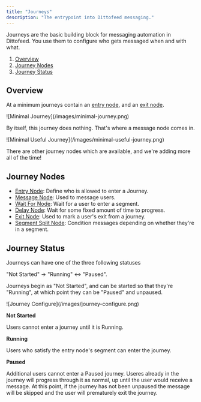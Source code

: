 ```yaml
---
title: "Journeys"
description: "The entrypoint into Dittofeed messaging."
---
```


Journeys are the basic building block for messaging automation in Dittofeed. You use them to configure who gets messaged when and with what.

1. [Overview](#overview)
2. [Journey Nodes](#journey-nodes)
3. [Journey Status](#journey-status)

## Overview

At a minimum journeys contain an [entry node](/resources/journey-nodes/entry), and an [exit node](/resources/journey-nodes/entry).

<Frame>
![Minimal Journey](/images/minimal-journey.png)
</Frame>

By itself, this journey does nothing. That's where a message node comes in.

<Frame>
![Minimal Useful Journey](/images/minimal-useful-journey.png)
</Frame>

There are other journey nodes which are available, and we're adding more all of the time!

## Journey Nodes

- [Entry Node](/resources/journey-nodes/entry): Define who is allowed to enter a Journey.
- [Message Node](/resources/journey-nodes/message): Used to message users.
- [Wait For Node](/resources/journey-nodes/wait-for): Wait for a user to enter a segment.
- [Delay Node](/resources/journey-nodes/delay): Wait for some fixed amount of time to progress.
- [Exit Node](/resources/journey-nodes/exit): Used to mark a user's exit from a journey.
- [Segment Split Node](/resources/journey-nodes/delay): Condition messages depending on whether they're in a segment.

## Journey Status

Journeys can have one of the three following statuses

"Not Started" &rarr; "Running" &harr; "Paused".

Journeys begin as "Not Started", and can be started so that they're "Running", at which point they can be "Paused" and unpaused.

<Frame>
![Journey Configure](/images/journey-configure.png)
</Frame>

**Not Started**

Users cannot enter a journey until it is Running.

**Running**

Users who satisfy the entry node's segment can enter the journey. 

**Paused**

Additional users cannot enter a Paused journey. Useres already in the journey will progress through it as normal, up until the user would receive a message. At this point, if the journey has not been unpaused the message will be skipped and the user will prematurely exit the journey.
